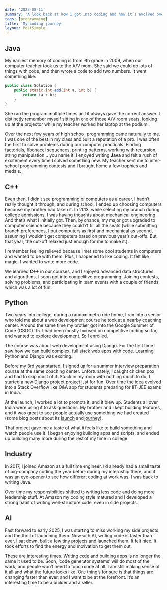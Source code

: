 ```yaml
---
date: '2025-08-11'
summary: 'A look back at how I got into coding and how it’s evolved over the years'
tags: [programming]
title: 'My coding journey'
layout: PostSimple
---
```


## Java

My earliest memory of coding is from 9th grade in 2009, when our computer teacher took us to the A/V room. She said we could do lots of things with code, and then wrote a code to add two numbers. It went something like:

```java
public class Solution {
    public static int add(int a, int b) {
        return (a + b);
    }
}
```

She ran the program multiple times and it always gave the correct answer. I distinctly remember myself sitting in one of those A/V room seats, looking up at the projector while my teacher worked her laptop at the podium.

Over the next few years of high school, programming came naturally to me. I was one of the best in my class and built a reputation of a pro. I was often the first to solve problems during our computer practicals. Finding factorials, fibonacci sequences, printing patterns, working with recursion, string manipulation... you name it. I enjoyed writing **Java** and felt a rush of excitement every time I solved something new. My teacher sent me to inter-school programming contests and I brought home a few trophies and medals.

## C++

Even then, I didn’t see programming or computers as a career. I hadn’t really thought it through, and during school, I ended up choosing computers because my brother had taken it. In 2013, while selecting my branch during college admissions, I was having thoughts about mechanical engineering. And that’s what I initially got. Then, by chance, my major got upgraded to computer science because they couldn’t fill all the seats (while submitting branch preferences, I put computers as first and mechanical as second, assuming I wouldn’t get computers based on previous year’s cut-offs. But that year, the cut-off relaxed just enough for me to make it.).

I remember feeling relieved because I met some cool students in computers and wanted to be with them. Plus, I happened to like coding. It felt like magic. I wanted to write more code.

We learned **C++** in our courses, and I enjoyed advanced data structures and algorithms. I soon got into competitive programming. Joining contests, solving problems, and participating in team events with a couple of friends, which was a lot of fun.

## Python

Two years into college, during a random metro ride home, I ran into a senior who told me about a web development course he took at a nearby coaching center. Around the same time my brother got into the Google Summer of Code (GSOC) ’15. I had been mostly focused on competitive coding so far, and wanted to explore development. So I enrolled.

The course was about web development using Django. For the first time I saw how we can build complex, full stack web apps with code. Learning Python and Django was exciting.

Before my 3rd year started, I signed up for a summer interview preparation course at the same coaching center. Unfortunately, I caught chicken pox and had to skip most of it. Stuck in my room with nothing much to do, I started a new Django project project just for fun. Over time the idea evolved into a Stack Overflow like Q&A app for students preparing for IIT-JEE exams in India.

At the launch, I worked a lot to promote it, and it blew up. Students all over India were using it to ask questions. My brother and I kept building features, and it was great to see people actually use something we had created (some blog posts about its [launch](https://www.bhrigu.dev/blog/deployed-and-hosted) and [journey](https://www.bhrigu.dev/blog/jeequery-journey)).

That project gave me a taste of what it feels like to build something and watch people use it. I began enjoying building apps and scripts, and ended up building many more during the rest of my time in college.

## Industry

In 2017, I joined Amazon as a full time engineer. I’d already had a small taste of big-company coding the year before during my internship there, and it was an eye-opener to see how different coding at work was. I was back to writing Java.

Over time my responsibilities shifted to writing less code and doing more leadership stuff. At Amazon my coding style matured and I developed a strong habit of writing well-structure code, even in side projects.

## AI

Fast forward to early 2025, I was starting to miss working my side projects and the thrill of launching them. Now with AI, writing code is faster than ever. I sat down, built a few tiny [projects](https://www.bhrigu.dev/projects) and launched them. It felt nice. It took efforts to find the energy and motivation to get them out.

These are interesting times. Writing code and building apps is no longer the same it used to be. Soon, ‘code generator systems’ will do most of the work, and people won’t need to touch code at all. I am still making sense of it all and what the future looks like. One thing’s for sure is that things are changing faster than ever, and I want to be at the forefront. It’s an interesting time to be a builder and a seller.
